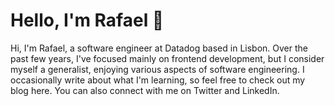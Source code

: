 # Hello, I'm Rafael 👋


Hi, I'm Rafael, a software engineer at Datadog based in Lisbon.
Over the past few years, I've focused mainly on frontend development,
but I consider myself a generalist, enjoying various aspects of software engineering.
I occasionally write about what I'm learning, so feel free to check out my blog here.
You can also connect with me on Twitter and LinkedIn.





